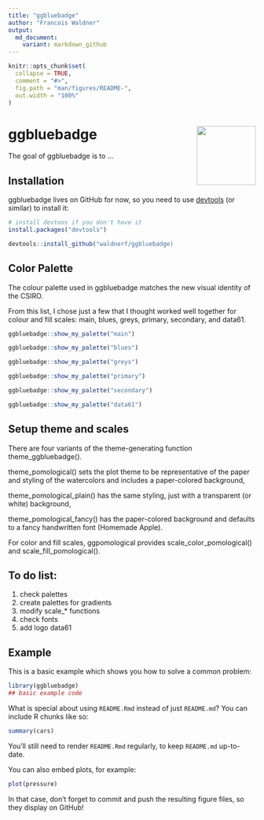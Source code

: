 ```yaml
---
title: "ggbluebadge"
author: "Francois Waldner"
output:
  md_document:
    variant: markdown_github
---
```


<!-- README.md is generated from README.Rmd. Please edit that file -->

```r
knitr::opts_chunk$set(
  collapse = TRUE,
  comment = "#>",
  fig.path = "man/figures/README-",
  out.width = "100%"
)
```

# ggbluebadge <img src="man/figures/logo.png" align="right" width="120" />

<!-- badges: start -->
<!-- badges: end -->

The goal of ggbluebadge is to ...

## Installation

ggbluebadge lives on GitHub for now, so you need to use [devtools](https://cran.r-project.org/web/packages/devtools/index.html) (or similar) to install it:

``` r
# install devtoos if you don't have it
install.packages("devtools")

devtools::install_github("waldnerf/ggbluebadge)
```

## Color Palette

The colour palette used in ggbluebadge matches the new visual identity of the CSIRO.

From this list, I chose just a few that I thought worked well together for colour and fill scales: main, blues, greys, primary, secondary, and data61.


``` r
ggbluebadge::show_my_palette("main")
```


``` r
ggbluebadge::show_my_palette("blues")
```

``` r
ggbluebadge::show_my_palette("greys")
```

``` r
ggbluebadge::show_my_palette("primary")
```

``` r
ggbluebadge::show_my_palette("secondary")
```

``` r
ggbluebadge::show_my_palette("data61")
```


## Setup theme and scales
There are four variants of the theme-generating function theme_ggbluebadge().

theme_pomological() sets the plot theme to be representative of the paper and styling of the watercolors and includes a paper-colored background,

theme_pomological_plain() has the same styling, just with a transparent (or white) background,

theme_pomological_fancy() has the paper-colored background and defaults to a fancy handwritten font (Homemade Apple).

For color and fill scales, ggpomological provides scale_color_pomological() and scale_fill_pomological().

## To do list:
1. check palettes
2. create palettes for gradients
3. modify scale_* functions
4. check fonts
5. add logo data61

## Example

This is a basic example which shows you how to solve a common problem:

```r
library(ggbluebadge)
## basic example code
```

What is special about using `README.Rmd` instead of just `README.md`? You can include R chunks like so:

```r
summary(cars)
```

You'll still need to render `README.Rmd` regularly, to keep `README.md` up-to-date.

You can also embed plots, for example:

```r
plot(pressure)
```

In that case, don't forget to commit and push the resulting figure files, so they display on GitHub!
